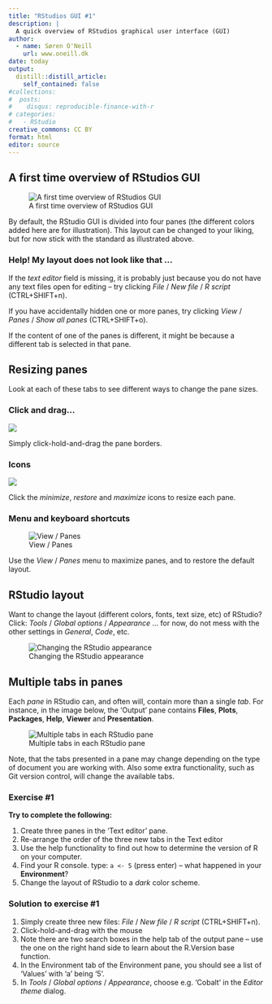 ```yaml
---
title: "RStudios GUI #1"
description: |
  A quick overview of RStudios graphical user interface (GUI)
author:
  - name: Søren O'Neill
    url: www.oneill.dk
date: today
output:
  distill::distill_article:
    self_contained: false
#collections:
#  posts:
#    disqus: reproducible-finance-with-r
# categories:
#   - RStudio
creative_commons: CC BY
format: html
editor: source
---
```


## A first time overview of RStudios GUI

![A first time overview of RStudios GUI](gfx/rstudio_panels.png)

By default, the RStudio GUI is divided into four panes (the different colors added here are for illustration). This layout can be changed to your liking, but for now stick with the standard as illustrated above.

::: {.callout-caution collapse="true"}

### Help! My layout does not look like that ... 

If the _text editor_ field is missing, it is probably just because you do not have any text files open for editing -- try clicking _File_ / _New file_ / _R script_ (CTRL+SHIFT+n).

If you have accidentally hidden one or more panes, try clicking _View_ / _Panes_ / _Show all panes_ (CTRL+SHIFT+o).

If the content of one of the panes is different, it might be because a different tab is selected in that pane.

:::

## Resizing panes

Look at each of these tabs to see different ways to change the pane sizes.

::: panel-tabset

### Click and drag...

![](gfx/rstudio_pane_resizing.gif)

Simply click-hold-and-drag the pane borders.

### Icons 

![](gfx/rstudio_pane_min_max.gif)

Click the _minimize_, _restore_ and _maximize_ icons to resize each pane.

### Menu and keyboard shortcuts

![View / Panes](gfx/rstudio_pane_resize_menu.gif)

Use the _View_ / _Panes_ menu to maximize panes, and to restore the default layout.

:::

## RStudio layout

Want to change the layout (different colors, fonts, text size, etc) of RStudio? Click: _Tools_ / _Global options_ / _Appearance_ ... for now, do not mess with the other settings in _General_, _Code_, etc.

![Changing the RStudio appearance](gfx/rstudio_appearance.gif)

## Multiple tabs in panes

Each _pane_ in RStudio can, and often will, contain more than a single _tab_. For instance, in the image below, the 'Output' pane contains **Files**, **Plots**, **Packages**, **Help**, **Viewer** and **Presentation**.

![Multiple tabs in each RStudio pane](gfx/rstudio_tabs.gif)

Note, that the tabs presented in a pane may change depending on the type of document you are working with. Also some extra functionality, such as Git version control, will change the available tabs. 

:::{.callout-note collapse=true}

### Exercise #1

**Try to complete the following:**

1. Create three panes in the 'Text editor' pane.
2. Re-arrange the order of the three new tabs in the Text editor
3. Use the help functionality to find out how to determine the version of R on your computer.
4. Find your R console. type: `a <- 5` (press enter) -- what happened in your **Environment**?
5. Change the layout of RStudio to a _dark_ color scheme.

:::

:::{.callout-note collapse=true}

### Solution to exercise #1

1. Simply create three new files: _File_ / _New file_ / _R script_ (CTRL+SHIFT+n).
2. Click-hold-and-drag with the mouse
3. Note there are two search boxes in the help tab of the output pane -- use the one on the right hand side to learn about the R.Version base function.
4. In the Environment tab of the Environment pane, you should see a list of 'Values' with 'a' being '5'.
5. In _Tools_ / _Global options_ / _Appearance_, choose e.g. 'Cobalt' in the _Editor theme_ dialog.

:::

<script src="https://giscus.app/client.js"
        data-repo="sorenoneill/r4phd"
        data-repo-id="R_kgDOJ9etDQ"
        data-category="Announcements"
        data-category-id="DIC_kwDOJ9etDc4CYApF"
        data-mapping="pathname"
        data-strict="0"
        data-reactions-enabled="0"
        data-emit-metadata="0"
        data-input-position="bottom"
        data-theme="cobalt"
        data-lang="en"
        crossorigin="anonymous"
        async>
</script>


